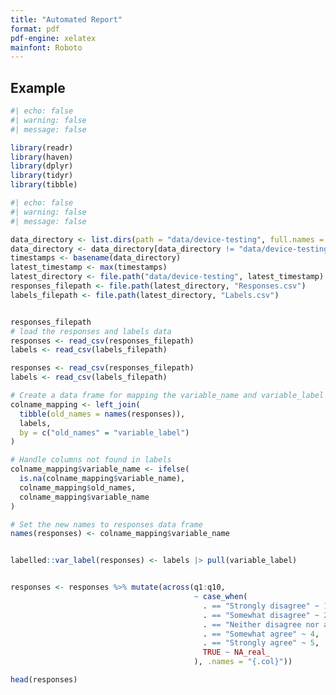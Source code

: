 ```yaml
---
title: "Automated Report"
format: pdf
pdf-engine: xelatex
mainfont: Roboto
---
```


## Example

```r
#| echo: false
#| warning: false
#| message: false

library(readr)
library(haven)
library(dplyr)
library(tidyr)
library(tibble)
```


```r
#| echo: false
#| warning: false
#| message: false

data_directory <- list.dirs(path = "data/device-testing", full.names = TRUE)
data_directory <- data_directory[data_directory != "data/device-testing"]  # remove the "data/device-testing" directory
timestamps <- basename(data_directory)
latest_timestamp <- max(timestamps)
latest_directory <- file.path("data/device-testing", latest_timestamp)
responses_filepath <- file.path(latest_directory, "Responses.csv")
labels_filepath <- file.path(latest_directory, "Labels.csv")


responses_filepath
# load the responses and labels data
responses <- read_csv(responses_filepath)
labels <- read_csv(labels_filepath)

responses <- read_csv(responses_filepath)
labels <- read_csv(labels_filepath)

# Create a data frame for mapping the variable_name and variable_label
colname_mapping <- left_join(
  tibble(old_names = names(responses)),
  labels, 
  by = c("old_names" = "variable_label")
)

# Handle columns not found in labels
colname_mapping$variable_name <- ifelse(
  is.na(colname_mapping$variable_name),
  colname_mapping$old_names,
  colname_mapping$variable_name
)

# Set the new names to responses data frame
names(responses) <- colname_mapping$variable_name


labelled::var_label(responses) <- labels |> pull(variable_label)


responses <- responses %>% mutate(across(q1:q10, 
                                         ~ case_when(
                                           . == "Strongly disagree" ~ 1,
                                           . == "Somewhat disagree" ~ 2,
                                           . == "Neither disagree nor agree" ~ 3,
                                           . == "Somewhat agree" ~ 4,
                                           . == "Strongly agree" ~ 5,
                                           TRUE ~ NA_real_
                                         ), .names = "{.col}"))

```


```r
head(responses)
```

